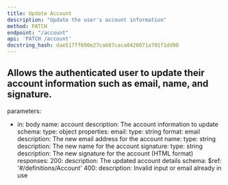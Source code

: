 ```yaml
---
title: Update Account
description: "Update the user's account information"
method: PATCH
endpoint: "/account"
api: 'PATCH /account'
docstring_hash: dae517ff690e27ca687caca0428071a701f1dd90
---
```


Allows the authenticated user to update their account information such as email, name, and signature.
---
parameters:
- in: body
name: account
description: The account information to update
schema:
type: object
properties:
email:
type: string
format: email
description: The new email address for the account
name:
type: string
description: The new name for the account
signature:
type: string
description: The new signature for the account (HTML format)
responses:
200:
description: The updated account details
schema:
$ref: '#/definitions/Account'
400:
description: Invalid input or email already in use
